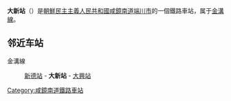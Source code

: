 {{unreferenced|time=2015-02-18T05:58:10+00:00}}
{{朝鮮半島車站資訊
|公司色 = blue
|文字色 = 
|站名 = 大新站
|圖片 = 
|pxl = 
|圖片說明 =
|前一站 = [[新德站|新德]]
|前一站距離 = 
|後一站距離 = 
|後一站 = [[大興站_(咸鏡南道)|大興]]
|所屬路線 = [[金溝線|金溝線]]
|距離 = 
|起點站 = [[汝海津站|汝海津]]
|諺文 = 대신역
|朝鮮漢字 = 大新驛
|文觀部式 = Daesin-yeok
|馬-賴式 = Taesin-yŏk
|副站名 = 
|車站編號 = 
|停站路線數 = 
|所屬公司 = [[朝鮮民主主義人民共和國鐵道省|朝鮮民主主義人民共和國鐵道省]]
|所在地 =[[咸鏡南道|咸鏡南道]][[端川市|端川市]]
|車站構造 = 地面车站
|月台配置 = 
|啟用年月日 =
|廢站年月日 = 
|上下車人次 = 
|統計年度 = 
|轉車 = 
|備註 = 
|全寬備註 = 
}}

'''大新站'''（{{lang-ko|대신역}}）是[[朝鮮民主主義人民共和國|朝鮮民主主義人民共和國]][[咸鏡南道|咸鏡南道]][[端川市|端川市]]的一個鐵路車站，属于[[金溝線|金溝線]]。

==邻近车站==
金溝線
:[[新德站|新德站]] - '''大新站''' - [[大興站_(咸鏡南道)|大興站]]

{{朝鲜铁路小作品}}

{{金溝線}}

[[Category:咸鏡南道鐵路車站|Category:咸鏡南道鐵路車站]]